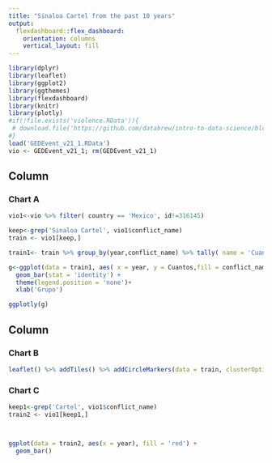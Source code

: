 ```yaml
---
title: "Sinaloa Cartel from the past 10 years"
output: 
  flexdashboard::flex_dashboard:
    orientation: columns
    vertical_layout: fill
---
```


```r
library(dplyr)
library(leaflet)
library(ggplot2)
library(ggthemes)
library(flexdashboard)
library(knitr)
library(plotly)
#if(!file.exists('violence.RData')){
 # download.file('https://github.com/databrew/intro-to-data-science/blob/main/data/GEDEvent_v21_1.RData?raw=true', #'violence.RData')
#}
load('GEDEvent_v21_1.RData')
vio <- GEDEvent_v21_1; rm(GEDEvent_v21_1)
```

Column {data-width=650}
-----------------------------------------------------------------------

### Chart A

```r
vio1<-vio %>% filter( country == 'Mexico', id!=316145) 

keep<-grep('Sinaloa Cartel', vio1$conflict_name)
train <- vio1[keep,]

train1<- train %>% group_by(year,conflict_name) %>% tally( name = 'Cuantos')

g<-ggplot(data = train1, aes( x = year, y = Cuantos,fill = conflict_name)) +
  geom_bar(stat = 'identity') +
  theme(legend.position = 'none')+
  xlab('Grupo')

ggplotly(g)  

```

Column {data-width=350}
-----------------------------------------------------------------------

### Chart B

```r

leaflet() %>% addTiles() %>% addCircleMarkers(data = train, clusterOptions = markerClusterOptions(), label = train$id)

```

### Chart C

```r
keep1<-grep('Cartel', vio1$conflict_name)
train2 <- vio1[keep1,]



ggplot(data = train2, aes(x = year), fill = 'red') +
  geom_bar()


```

